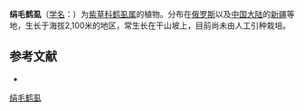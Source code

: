 {{Speciesbox
| name = 绢毛鹤虱
| status = 
| status_system = 
| image =
| genus = Lappula
| species = sericata
| authority = M. Pop
}}

'''绢毛鹤虱'''（[[学名|学名]]：{{lang|la|''Lappula sericata''}}）为[[紫草科|紫草科]][[鹤虱属|鹤虱属]]的植物。分布在[[俄罗斯|俄罗斯]]以及[[中国大陆|中国大陆]]的[[新疆|新疆]]等地，生长于海拔2,100米的地区，常生长在干山坡上，目前尚未由人工引种栽培。

== 参考文献 ==
<div class="references-small">
* {{cite web| url =http://www.bioinfo.cn/db05/KmzwSpecies.php?action=view&id=1735| title =绢毛鹤虱| work =《中国高等植物数据库全库》| publisher =中国科学院微生物研究所| author =昆明植物研究所| accessdate =2009-02-22| deadurl =yes| archiveurl =https://web.archive.org/web/20160305055318/http://www.bioinfo.cn/db05/KmzwSpecies.php?action=view&id=1735| archivedate =2016-03-05}}
</div>
{{Taxonbar|from=Q15225657}}

[[Category:鹤虱属|绢毛鹤虱]]


{{植物小作品}}